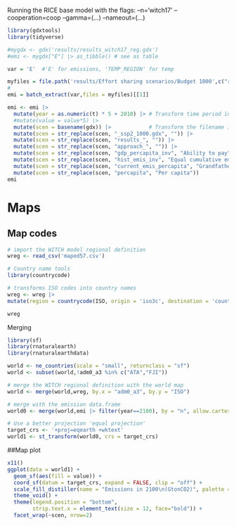 Running the RICE base model with the flags: --n='witch17' --cooperation=coop --gamma=(...) --nameout=(...) 

```r
library(gdxtools)
library(tidyverse)

#mygdx <- gdx('results/results_witch17_reg.gdx')
#emi <- mygdx["E"] |> as_tibble() # see as table

var = 'E'  #'E' for emissions, 'TEMP_REGION' for temp

myfiles = file.path('results/Effort sharing scenarios/Budget 1000',c("results_approach_percapita_ssp2_1000.gdx","results_approach_gdp_percapita_inv_ssp2_1000.gdx","results_approach_hist_emis_inv_ssp2_1000.gdx","results_approach_current_emis_percapita_ssp2_1000.gdx"))
#
emi = batch_extract(var,files = myfiles)[[1]]

emi <- emi |>
  mutate(year = as.numeric(t) * 5 + 2010) |> # Transform time period into year
  #mutate(value = value*5) |>
  mutate(scen = basename(gdx)) |>            # Transform the filename into a scenario name
  mutate(scen = str_replace(scen, "_ssp2_1000.gdx", "")) |>
  mutate(scen = str_replace(scen, "results_", "")) |>
  mutate(scen = str_replace(scen, "approach_", "")) |>
  mutate(scen = str_replace(scen, "gdp_percapita_inv", "Ability to pay")) |>
  mutate(scen = str_replace(scen, "hist_emis_inv", "Equal cumulative emissions")) |>
  mutate(scen = str_replace(scen, "current_emis_percapita", "Grandfathering")) |>
  mutate(scen = str_replace(scen, "percapita", "Per capita"))
emi
```

# Maps

## Map codes

```r
# import the WITCH model regional definition
wreg <- read_csv('maped57.csv')

# Country name tools
library(countrycode)

# transforms ISO codes into country names
wreg <- wreg |>
mutate(region = countrycode(ISO, origin = 'iso3c', destination = 'country.name'))

wreg
```

Merging

```r
library(sf)
library(rnaturalearth)
library(rnaturalearthdata)

world <- ne_countries(scale = "small", returnclass = "sf")
world <- subset(world,!adm0_a3 %in% c("ATA","FJI"))

# merge the WITCH regional definition with the world map
world <- merge(world,wreg, by.x = "adm0_a3", by.y = "ISO")

# merge with the emission data.frame
world0 <- merge(world,emi |> filter(year==2100), by = "n", allow.cartesian=TRUE)

# Use a better projection 'equal projection'
target_crs <- '+proj=eqearth +wktext'
world1 <- st_transform(world0, crs = target_crs)
```

##Map plot

```r
x11()
ggplot(data = world1) +
  geom_sf(aes(fill = value)) +
  coord_sf(datum = target_crs, expand = FALSE, clip = "off") +
  scale_fill_distiller(name = "Emissions in 2100\n(GtonCO2)", palette ="RdYlGn", direction=-1) +
  theme_void() + 
  theme(legend.position = "bottom",
        strip.text.x = element_text(size = 12, face="bold")) +
  facet_wrap(~scen, nrow=2)
```

